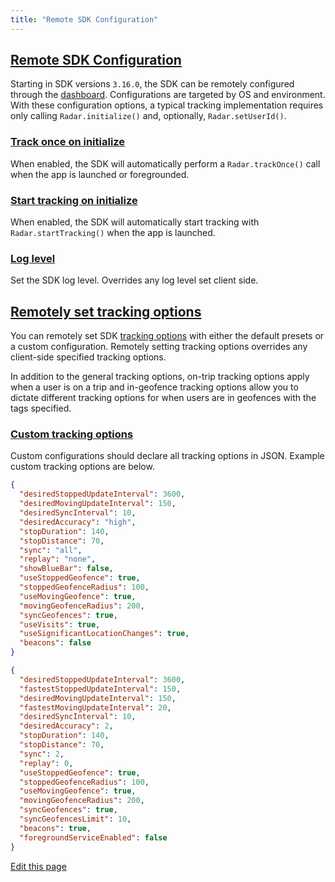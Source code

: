 ```yaml
---
title: "Remote SDK Configuration"
---
```


## [Remote SDK Configuration](#remote-sdk-configuration)

Starting in SDK versions `3.16.0`, the SDK can be remotely configured through the [dashboard](https://radar.com/dashboard/settings?#sdk-settings). Configurations are targeted by OS and environment. With these configuration options, a typical tracking implementation requires only calling `Radar.initialize()` and, optionally, `Radar.setUserId()`.

### [Track once on initialize](#track-once-on-initialize)

When enabled, the SDK will automatically perform a `Radar.trackOnce()` call when the app is launched or foregrounded.

### [Start tracking on initialize](#start-tracking-on-initialize)

When enabled, the SDK will automatically start tracking with `Radar.startTracking()` when the app is launched.

### [Log level](#log-level)

Set the SDK log level. Overrides any log level set client side.

## [Remotely set tracking options](#remotely-set-tracking-options)

You can remotely set SDK [tracking options](/sdk/sdk/tracking) with either the default presets or a custom configuration. Remotely setting tracking options overrides any client-side specified tracking options.

In addition to the general tracking options, on-trip tracking options apply when a user is on a trip and in-geofence tracking options allow you to dictate different tracking options for when users are in geofences with the tags specified.

### [Custom tracking options](#custom-tracking-options)

Custom configurations should declare all tracking options in JSON. Example custom tracking options are below.

<CodeGroup>

```json iOS
{
  "desiredStoppedUpdateInterval": 3600,
  "desiredMovingUpdateInterval": 150,
  "desiredSyncInterval": 10,
  "desiredAccuracy": "high",
  "stopDuration": 140,
  "stopDistance": 70,
  "sync": "all",
  "replay": "none",
  "showBlueBar": false,
  "useStoppedGeofence": true,
  "stoppedGeofenceRadius": 100,
  "useMovingGeofence": true,
  "movingGeofenceRadius": 200,
  "syncGeofences": true,
  "useVisits": true,
  "useSignificantLocationChanges": true,
  "beacons": false
}
```


```json Android
{
  "desiredStoppedUpdateInterval": 3600,
  "fastestStoppedUpdateInterval": 150,
  "desiredMovingUpdateInterval": 150,
  "fastestMovingUpdateInterval": 20,
  "desiredSyncInterval": 10,
  "desiredAccuracy": 2,
  "stopDuration": 140,
  "stopDistance": 70,
  "sync": 2,
  "replay": 0,
  "useStoppedGeofence": true,
  "stoppedGeofenceRadius": 100,
  "useMovingGeofence": true,
  "movingGeofenceRadius": 200,
  "syncGeofences": true,
  "syncGeofencesLimit": 10,
  "beacons": true,
  "foregroundServiceEnabled": false
}
```

</CodeGroup>

[Edit this page](https://github.com/radarlabs/docs/edit/main/docs/sdk/remote-configuration.mdx)